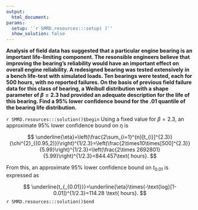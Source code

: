 ```yaml
---
output:
  html_document:
params:
  setup: '`r SMRD.resources:::setup( )`'
  show_solution: false
---
```


__Analysis of field data has suggested that a particular engine bearing is an important life-limiting component.  The resonsible engineers believe that improving the bearing's reliability would have an important effect on overall engine reliability.  A redesigned bearing was tested extensively in a bench life-test with simulated loads.  Ten bearings were tested, each for 500 hours, with no reported failures.  On the basis of previous field failure data for this class of bearing, a Weibull distribution with a shape parameter of $\beta=2.3$ had provided an adequate description for the life of this bearing.  Find a 95% lower confidence bound for the $.01$ quantile of the bearing life distribution.__

`r SMRD.resources:::solution()$begin`
Using a fixed value for $\beta=2.3$, an approximate $95\%$ lower confidence bound on $\eta$ is

$$
\underline{\eta}=\left(\frac{2\sum_{i=1}^{n}[t_{i}]^{2.3}}{\chi^{2}_{(0.95,2)}}\right)^{1/2.3}=\left(\frac{2\times10\times[500]^{2.3}}{5.99}\right)^{1/2.3}=\left(\frac{2\times 2692801}{5.99}\right)^{1/2.3}=844.457\text{ hours}.
$$

From this, an approximate $95\%$ lower confidence bound on $t_{0.01}$ is expressed as

$$
\underline{t_{_{0.01}}}=\underline{\eta}\times(-\text{log}[1-0.01])^{1/2.3}=114.28 \text{ hours}.
$$
`r SMRD.resources:::solution()$end`
